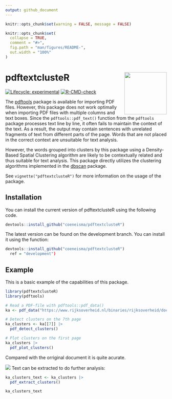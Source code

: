 ```yaml
---
output: github_document
---
```


```r
knitr::opts_chunk$set(warning = FALSE, message = FALSE) 
```

<!-- README.md is generated from README.Rmd. Please edit that file -->

```r
knitr::opts_chunk$set(
  collapse = TRUE,
  comment = "#>",
  fig.path = "man/figures/README-",
  out.width = "100%"
)
```

# pdftextclusteR <img src="man/figures/logo.png" align="right" height="132"/>

<!-- badges: start -->

[![Lifecycle: experimental](https://img.shields.io/badge/lifecycle-experimental-orange.svg)](https://lifecycle.r-lib.org/articles/stages.html#experimental) [![R-CMD-check](https://github.com/coeneisma/pdftextclusteR/actions/workflows/R-CMD-check.yaml/badge.svg)](https://github.com/coeneisma/pdftextclusteR/actions/workflows/R-CMD-check.yaml)

<!-- badges: end -->

The [pdftools](https://docs.ropensci.org/pdftools/) package is available for importing PDF files. However, this package does not work optimally when importing PDF files with multiple columns and text boxes. Since the `pdftools::pdf_text()` function from the `pdftools` package processes text line by line, it often fails to maintain the context of the text. As a result, the output may contain sentences with unrelated fragments of text from different parts of the page. Words that are not placed in the correct context are unsuitable for text analysis.

However, the words grouped into clusters by this package using a Density-Based Spatial Clustering algorithm are likely to be contextually related and thus suitable for text analysis. This package directly utilizes the clustering algorithms implemented in the [dbscan](https://github.com/mhahsler/dbscan) package.

See `vignette("pdftextclusteR")` for more information on the usage of the package.

## Installation

You can install the current version of pdftextclusteR using the following code.

``` r
devtools::install_github("coeneisma/pdftextclusteR")
```

The latest version can be found on the development branch. You can install it using the function:

``` r
devtools::install_github("coeneisma/pdftextclusteR")
  ref = "development")
```

## Example

This is a basic example of the capabilities of this package.

```r
library(pdftextclusteR)
library(pdftools)

# Read a PDF-file with pdftools::pdf_data()
ka <- pdf_data("https://www.rijksoverheid.nl/binaries/rijksoverheid/documenten/rapporten/2024/06/10/kwaliteitsagenda-2024-2027-mediacollege-amsterdam/Kwaliteitsagenda+2024-2027+Mediacollege+Amsterdam.pdf")

# Detect clusters on the 7th page
ka_clusters <- ka[[7]] |> 
  pdf_detect_clusters()

# Plot clusters on the first page
ka_clusters |> 
  pdf_plot_clusters()
```

Compared with the orriginal document it is quite acurate.

![](vignettes/images/example_pdf.png)
Text can be extracted to do further analysis:

```r
ka_clusters_text <- ka_clusters |> 
  pdf_extract_clusters()

ka_clusters_text
```

